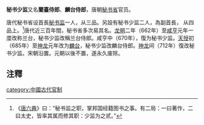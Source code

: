 '''秘书少监'''又名'''蘭臺侍郎'''、'''麟台侍郎'''，唐朝[[秘书省|秘书省]]官员。

唐代秘书省设首長[[秘书监|秘书监]]一人，从三品。另設有秘书少监二人，為副首長， 从四品上。<ref>《[[唐六典|唐六典]]》曰：“秘书监之职，掌邦国经籍图书之事。有二局：一曰著作，二曰太史，皆率其属而修其职：少监为之贰。”</ref>唐代近三百年間，秘书省多次易其名。[[龙朔|龙朔]]二年（662年）至[[咸亨|咸亨]]元年一度改称兰台，秘书少监改稱兰台侍郎。咸亨中（670年），復为秘书少监。[[天授|天授]]初（685年）至[[神龙|神龙]]元年改为[[麟台|麟台]]，秘书少监改麟台侍郎。[[神龙|神龙]]间（712年）復改秘书少监。宋朝沿置。元朝以後不置，遂永久废除。

==注釋==
{{reflist}}
[[category:中國古代官制|category:中國古代官制]]